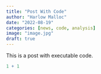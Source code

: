 ```yaml
---
title: "Post With Code"
author: "Harlow Malloc"
date: "2022-08-19"
categories: [news, code, analysis]
image: "image.jpg"
draft: true
---
```


This is a post with executable code.

```r
1 + 1
```
